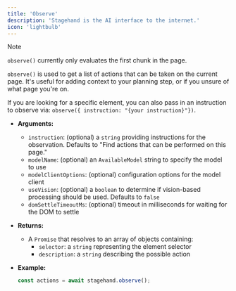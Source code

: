 ```yaml
---
title: 'Observe'
description: 'Stagehand is the AI interface to the internet.'
icon: 'lightbulb'
---
```



> [!NOTE]
> `observe()` currently only evaluates the first chunk in the page.

`observe()` is used to get a list of actions that can be taken on the current page. It's useful for adding context to your planning step, or if you unsure of what page you're on.

If you are looking for a specific element, you can also pass in an instruction to observe via: `observe({ instruction: "{your instruction}"})`.

- **Arguments:**

  - `instruction`: (optional) a `string` providing instructions for the observation. Defaults to "Find actions that can be performed on this page."
  - `modelName`: (optional) an `AvailableModel` string to specify the model to use
  - `modelClientOptions`: (optional) configuration options for the model client
  - `useVision`: (optional) a `boolean` to determine if vision-based processing should be used. Defaults to `false`
  - `domSettleTimeoutMs`: (optional) timeout in milliseconds for waiting for the DOM to settle

- **Returns:**

  - A `Promise` that resolves to an array of objects containing:
    - `selector`: a `string` representing the element selector
    - `description`: a `string` describing the possible action

- **Example:**
  ```javascript
  const actions = await stagehand.observe();
  ```